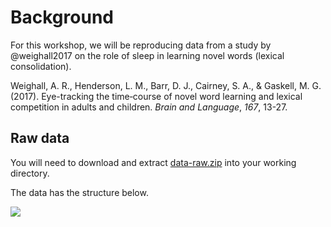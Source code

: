# Background {.unnumbered}

For this workshop, we will be reproducing data from a study by @weighall2017 on the role of sleep in learning novel words (lexical consolidation).

Weighall, A. R., Henderson, L. M., Barr, D. J., Cairney, S. A., & Gaskell, M. G. (2017). Eye-tracking the time‐course of novel word learning and lexical competition in adults and children. *Brain and Language*, *167*, 13-27.

## Raw data

You will need to download and extract [data-raw.zip](https://osf.io/download/zrcn7/) into your working directory.

The data has the structure below.

![](img/database/data-raw.png){#fig-weighall}
